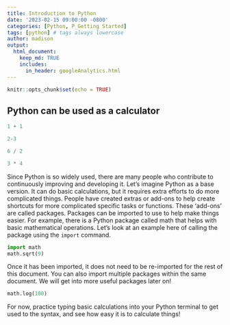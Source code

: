 ```yaml
---
title: Introduction to Python
date: '2023-02-15 09:00:00 -0800'
categories: [Python, P_Getting Started]
tags: [python] # tags always lowercase
author: madison
output: 
  html_document:
    keep_md: TRUE
    includes:
      in_header: googleAnalytics.html
---
```


```r
knitr::opts_chunk$set(echo = TRUE)
```

## Python can be used as a calculator

```python
1 + 1
```



```python
2-3
```



```python
6 / 2
```



```python
3 * 4
```



Since Python is so widely used, there are many people who contribute to continuously improving and developing it. Let's imagine Python as a base version. It can do basic calculations, but it requires extra efforts to do more complicated things. People have created extras or add-ons to help create shortcuts for more complicated specific tasks or functions. These 'add-ons' are called packages. Packages can be imported to use to help make things easier. For example, there is a Python package called math that helps with basic mathematical operations. Let's look at an example here of calling the package using the ```import``` command.

```python
import math
math.sqrt(9)
```

Once it has been imported, it does not need to be re-imported for the rest of this document. You can also import multiple packages within the same document. We will get into more useful packages later on!

```python
math.log(100)
```

For now, practice typing basic calculations into your Python terminal to get used to the syntax, and see how easy it is to calculate things!
